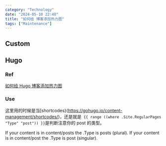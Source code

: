 ```yaml
---
category: "Technology"
date: "2024-05-10 22:40"
title: "如何给 博客添加热力图"
tags: ["Maintenance"]
---
```


## Custom

## Hugo

### Ref

[如何给 Hugo 博客添加热力图](https://blog.douchi.space/hugo-blog-heatmap/#gsc.tab=0)

### Use

这里用的时候是当[shortcodes}(https://gohugo.io/content-management/shortcodes/)，还是就是` {{ range ((where .Site.RegularPages "Type" "post")) }}`是判断注意你的 post 的类型。

If your content is in content/posts the .Type is posts (plural).
If your content is in content/post the .Type is post (singular).
